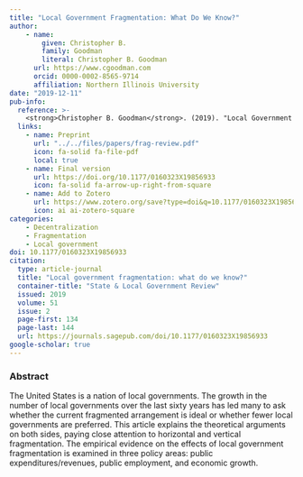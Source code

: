 ```yaml
---
title: "Local Government Fragmentation: What Do We Know?"
author: 
    - name: 
        given: Christopher B.
        family: Goodman
        literal: Christopher B. Goodman
      url: https://www.cgoodman.com
      orcid: 0000-0002-8565-9714
      affiliation: Northern Illinois University
date: "2019-12-11"
pub-info:
  reference: >-
    <strong>Christopher B. Goodman</strong>. (2019). "Local Government Fragmentation: What Do We Know?" <em>State and Local Government Review</em> 51 (2): 134-144, doi: <a href="https://doi.org/10.1177/0160323X19856933" target="_blank" rel="noopener noreferrer"><code>10.1177/0160323X19856933</code></a>
  links:
    - name: Preprint
      url: "../../files/papers/frag-review.pdf"
      icon: fa-solid fa-file-pdf
      local: true
    - name: Final version
      url: https://doi.org/10.1177/0160323X19856933
      icon: fa-solid fa-arrow-up-right-from-square
    - name: Add to Zotero
      url: https://www.zotero.org/save?type=doi&q=10.1177/0160323X19856933
      icon: ai ai-zotero-square
categories:
    - Decentralization 
    - Fragmentation
    - Local government
doi: 10.1177/0160323X19856933
citation:
  type: article-journal
  title: "Local government fragmentation: what do we know?"
  container-title: "State & Local Government Review"
  issued: 2019
  volume: 51
  issue: 2
  page-first: 134
  page-last: 144
  url: https://journals.sagepub.com/doi/10.1177/0160323X19856933
google-scholar: true
---
```


### Abstract
The United States is a nation of local governments. The growth in the number of local governments over the last sixty years has led many to ask whether the current fragmented arrangement is ideal or whether fewer local governments are preferred. This article explains the theoretical arguments on both sides, paying close attention to horizontal and vertical fragmentation. The empirical evidence on the effects of local government fragmentation is examined in three policy areas: public expenditures/revenues, public employment, and economic growth.
